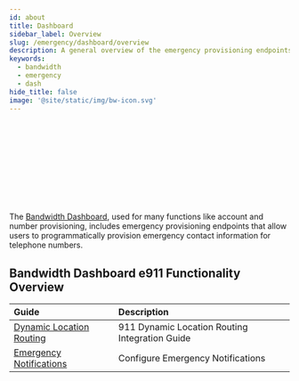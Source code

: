```yaml
---
id: about
title: Dashboard
sidebar_label: Overview
slug: /emergency/dashboard/overview
description: A general overview of the emergency provisioning endpoints in Bandwidth's Dashboard API
keywords:
  - bandwidth
  - emergency
  - dash
hide_title: false
image: '@site/static/img/bw-icon.svg'
---
```



<Svg className='about-image'/> <br/>

The [Bandwidth Dashboard](Https://dashboard.bandwidth.com), used for many functions like account and number provisioning, includes emergency provisioning endpoints that allow users to programmatically provision emergency contact information for telephone numbers.

## Bandwidth Dashboard e911 Functionality Overview

| Guide | Description |
|:------|:------------|
| [Dynamic Location Routing](docs/emergency/dashboard/dlr/) | 911 Dynamic Location Routing Integration Guide |
| [Emergency Notifications](docs/emergency/dashboard/notifications/) | Configure Emergency Notifications |

